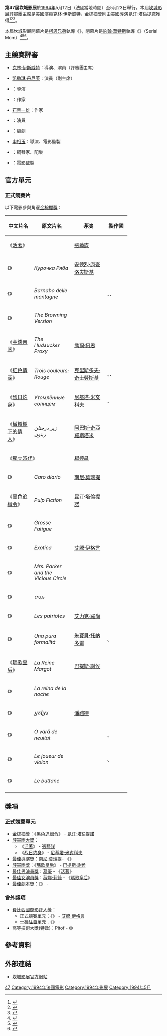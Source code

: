 {{Infobox Film Festival
| name = 1994 Cannes Film Festival
| image = <!-- 檔案不存在 CFF94poster.jpg ，可從英文維基百科取得 -->
| caption = Official poster of the 47th Cannes Film Festival,  adapted from an original drawing by [[Federico_Fellini|Federico Fellini]].<ref>{{cite news|url=http://www.festival-cannes.fr/en/archives/1994/posters.html|title=Posters 1994|accessdate=10 December 2013|archive-date=2013-10-14|archive-url=https://web.archive.org/web/20131014065739/http://www.festival-cannes.fr/en/archives/1994/posters.html|dead-url=no}}</ref> 
| host = Jeanne Moreau
| number = 23（正式競賽）<ref>{{cite news|url=http://www.festival-cannes.fr/en/archives/1994/allSelections.html|title=Official Selection 1994 : All the Selection|accessdate=14 December 2013|archive-date=2013-11-13|archive-url=https://web.archive.org/web/20131113134108/http://www.festival-cannes.fr/en/archives/1994/allSelections.html|dead-url=no}}</ref><br/>21 ([[一種注目|一種注目]])<br/>11 (非正式競賽)<br/>8 ([[短片|短片]])
| opening = ''[[金錢帝國|金錢帝國]]''
| closing = ''[[瘋狂殺手俏媽咪|瘋狂殺手俏媽咪]]''
| location = [[坎城|坎城]]
| awards         = [[金棕櫚獎|金棕櫚獎]]
| date           = {{Start date|1994|05|12|df=y}} – {{End date|1994|05|23|df=y}} 
| founded        = 1946
| website = {{URL|festival-cannes.com/en}}
}}

'''第47屆坎城影展'''於[[1994年電影|1994年]]5月12日（法國當地時間）至5月23日舉行。本屆[[坎城電影節|坎城影展]]評審團主席是[[美國|美國]][[演員|演員]][[克林·伊斯威特|克林·伊斯威特]]，[[金棕櫚獎|金棕櫚獎]]則由[[美國|美國]]導演[[昆汀·塔倫提諾|昆汀·塔倫提諾]]獲得<ref>{{cite news|url=http://articles.baltimoresun.com/1994-05-25/features/1994145031_1_quentin-tarantino-pulp-fiction-cannes-film-festivalp| title=Cannes' conclusion gives Eastwood a break, American filmmakers accolades|accessdate=10 December 2013}}</ref><ref>{{cite news|url=http://articles.latimes.com/1994-05-24/entertainment/ca-61609_1_pulp-fiction|title=Surprise Pick: 'Pulp Fiction' : Cannes report: Quentin Tarantino's film is the third movie about the underbelly of American life to win the Palme d'Or in the last six years.|accessdate=10 December 2013|work=Los Angeles Times|first=Kenneth|last=Turan|date=24 May 1994|archive-date=2013-12-18|archive-url=https://web.archive.org/web/20131218125746/http://articles.latimes.com/1994-05-24/entertainment/ca-61609_1_pulp-fiction|dead-url=no}}</ref><ref>{{cite news|url=http://www.nytimes.com/1994/09/23/movies/film-festival-review-pulp-fiction-quentin-tarantino-s-wild-ride-life-s-dangerous.html?pagewanted=all&src=pm|title=FILM FESTIVAL REVIEW: PULP FICTION; Quentin Tarantino's Wild Ride On Life's Dangerous Road|accessdate=10 December 2013|work=The New York Times|first=Janet|last=Maslin|date=23 September 1994|archive-date=2020-11-06|archive-url=https://web.archive.org/web/20201106014909/https://www.nytimes.com/1994/09/23/movies/film-festival-review-pulp-fiction-quentin-tarantino-s-wild-ride-life-s-dangerous.html?pagewanted=all&src=pm|dead-url=no}}</ref>。

本屆坎城影展開幕片是[[柯恩兄弟|柯恩兄弟]]執導《{{link-en|金錢帝國|The Hudsucker Proxy}}》，閉幕片是[[約翰·華特斯|約翰·華特斯]]執導《{{link-en|瘋狂殺手俏媽咪|Serial Mom}}》（Serial Mom）<ref>{{cite news|url=http://www.empireonline.com/features/cannes-great-opening-films/4.asp|title=Great Cannes Openers|accessdate=10 December 2013|archive-date=2015-09-24|archive-url=https://web.archive.org/web/20150924052034/http://www.empireonline.com/features/cannes-great-opening-films/4.asp|dead-url=no}}</ref><ref>{{cite news|url=http://articles.baltimoresun.com/1994-05-12/features/1994132161_1_hudsucker-proxy-pulp-fiction-competition|title=Fewer American films in Cannes competition|accessdate=10 December 2013|archive-date=2017-11-29|archive-url=https://web.archive.org/web/20171129072324/http://articles.baltimoresun.com/1994-05-12/features/1994132161_1_hudsucker-proxy-pulp-fiction-competition|dead-url=no}}</ref><ref>{{cite news|url=http://www.nytimes.com/1994/05/24/movies/a-dark-comedy-wins-at-cannes.html|title=A Dark Comedy Wins at Cannes|accessdate=10 December 2013|work=The New York Times|first=Janet|last=Maslin|date=24 May 1994|archive-date=2019-12-03|archive-url=https://web.archive.org/web/20191203000206/https://www.nytimes.com/1994/05/24/movies/a-dark-comedy-wins-at-cannes.html|dead-url=no}}</ref>。

==主競賽評審==
*{{flagicon|USA}}[[克林·伊斯威特|克林·伊斯威特]]：導演、演員（評審團主席）
*{{flagicon|France}}[[凱撒琳·丹尼芙|凱撒琳·丹尼芙]]：演員（副主席）
*{{flagicon|Italy}}{{link-en|普皮·艾瓦帝|Pupi Avati}}：導演
*{{flagicon|Cuba}}{{link-en|吉列爾莫·卡布雷拉·因凡特|Guillermo Cabrera Infante}}：作家
*{{flagicon|UK}}[[石黑一雄|石黑一雄]]：作家
*{{flagicon|Russia}}{{link-en|亞歷山大・凱伊達諾夫斯基|Alexander Kaidanovsky}}：演員
*{{flagicon|France}}{{link-fr|莫瑞-弗朗斯瓦·莱克勒|Marie-Françoise Leclère}}：編劇
*{{flagicon|South Korea}}[[申相玉|申相玉]]：導演、電影監製
*{{flagicon|Argentina}}{{link-en|拉羅·斯齊弗林|Lalo Schifrin}}：鋼琴家、配樂
*{{flagicon|France}}{{link-en|艾倫·戴基昂|Alain Terzian}}：電影監製

== 官方單元 ==
=== 正式競賽片 ===
以下電影參與角逐[[金棕櫚獎|金棕櫚獎]]：
{| class="sortable wikitable" width="85%" cellpadding="5"
|-
!width="20%"| 中文片名
!width="30%"| 原文片名
!width="25%"| 導演
!width="17%"| 製作國
|-
|colspan=2 | 《[[活著|活著]]》 || [[張藝謀|張藝謀]] || {{CHN}}
|-
| 《{{link-en|艾西亞與黃金母雞|Assia and the Hen with the Golden Eggs}}》 || ''Курочка Ряба'' || [[安德烈·康查洛夫斯基|安德烈·康查洛夫斯基]] || {{RUS}}
|-
| 《{{link-it|山間巴爾南波|Barnabo delle montagne (film)}}》 || ''Barnabo delle montagne'' || {{link-it|馬力歐·布蘭塔|Mario Brenta}} || {{ITA}}、{{FRA}}、{{SUI}}
|-
| 《{{link-en|峰途路轉|The Browning Version (1994 film)}}》 || ''The Browning Version'' || {{link-en|麥克·費吉斯|Mike Figgis}} || {{UK}}
|-
| 《[[金錢帝國|金錢帝國]]》 || ''The Hudsucker Proxy'' || [[柯恩兄弟|喬爾·柯恩]] || {{USA}}
|-
| 《[[紅色情深|紅色情深]]》 || ''Trois couleurs: Rouge	'' || [[克里斯多夫·奇士勞斯基|克里斯多夫·奇士勞斯基]] || {{FRA}}、{{POL}}、{{SUI}}
|-
| 《[[烈日灼身|烈日灼身]]》 || ''Утомлённые солнцем'' || [[尼基塔·米亥科夫|尼基塔·米亥科夫]] || {{RUS}}、{{FRA}}
|-
| 《[[橄欖樹下的情人|橄欖樹下的情人]]》 || ''زیر درختان زیتون'' || [[阿巴斯·奇亞羅斯塔米|阿巴斯·奇亞羅斯塔米]] || {{IRN}}
|-
|colspan=2 | 《[[獨立時代|獨立時代]]》 || [[楊德昌|楊德昌]] || {{TWN}}
|-
| 《{{link-it|親愛日記|Caro diario}}》 || ''Caro diario'' || [[南尼·莫瑞提|南尼·莫瑞提]] || {{ITA}}
|-style="background:#FFF179;"
| 《[[黑色追緝令|黑色追緝令]]》 || ''Pulp Fiction '' || [[昆汀·塔倫提諾|昆汀·塔倫提諾]] || {{USA}}
|-
| 《{{link-fr|累的要命|Grosse Fatigue}}》 || ''Grosse Fatigue'' || {{link-fr|米歇爾·布朗|Michel Blanc}} || {{FRA}}
|-
| 《{{link-en|色情酒店|Exotica (film)}}》 || ''Exotica'' || [[艾騰·伊格言|艾騰·伊格言]] || {{CAN}}
|-
| 《{{link-en|派克夫人的情人|Mrs. Parker and the Vicious Circle}}》 || ''Mrs. Parker and the Vicious Circle'' || {{link-en|艾倫·魯道夫|Alan Rudolph}} || {{USA}}
|-
| 《{{link-en|我自己|Swaham}}》 || ''സ്വം'' || {{link-en|沙紀·N·卡倫|Shaji N. Karun}} || {{IND}}
|-
| 《{{link-fr|愛國者 (1994年電影)|Les Patriotes|愛國者}}》 || ''Les patriotes'' || [[艾力克·羅尚|艾力克·羅尚]] || {{FRA}}
|-
| 《{{link-it|幽國車站|Una pura formalità}}》 || ''Una pura formalità'' || [[朱賽貝·托納多雷|朱賽貝·托納多雷]] || {{ITA}}、{{FRA}}
|-
| 《[[瑪歌皇后_(電影)|瑪歌皇后]]》 || ''La Reine Margot'' || [[巴提斯·謝侯|巴提斯·謝侯]] || {{FRA}}
|-
| 《{{link-en|不夜城皇后|The Queen of the Night}}》 || ''La reina de la noche'' || {{link-es|奧圖魯·利普斯坦|Arturo Ripstein}} || {{MEX}}
|-
| 《{{link-en|米鄉之民|Rice People}}》 || ''អ្នកស្រែ'' || [[潘禮德|潘禮德]] || {{CAM}}
|-
| 《{{link-ro|難忘的夏天|O vară de neuitat}}》 || ''O vară de neuitat'' || {{link-ro|路西安·品特萊|Lucian Pintilie}} || {{ROM}}、{{FRA}}
|-
| 《{{link-fr|地鐵裡的小提琴家|Le joueur de violon}}》 || ''Le joueur de violon'' || {{link-fr|查理·范·丹摩|Charles Van Damme}} || {{FRA}}、{{BEL}}
|-
| 《{{link-it|妓女們|Le buttane}}》 || ''Le buttane'' || {{link-it|奧萊里歐·葛林馬蒂|Aurelio Grimaldi}} || {{ITA}}
|-
|}

== 獎項 ==
=== 正式競賽單元 ===
*[[金棕櫚獎|金棕櫚獎]]：《[[黑色追緝令|黑色追緝令]]》 - [[昆汀·塔倫提諾|昆汀·塔倫提諾]]
*[[评审团大奖_(戛纳电影节)|評審團大獎]]：
**《[[活著|活著]]》 - [[張藝謀|張藝謀]]
**《[[烈日灼身|烈日灼身]]》 - [[尼基塔·米亥科夫|尼基塔·米亥科夫]]
*[[最佳導演獎_(坎城影展)|最佳導演獎]]：[[南尼·莫瑞提|南尼·莫瑞提]]- 《{{link-it|親愛日記|Caro diario}}》
*[[坎城影展評審團獎|評審團獎]]：《[[瑪歌皇后_(電影)|瑪歌皇后]]》 - [[巴提斯·謝侯|巴提斯·謝侯]]
*[[最佳男演員獎_(坎城影展)|最佳男演員獎]]：[[葛優|葛優]] - 《[[活著|活著]]》
*[[最佳女演员奖_(戛纳电影节)|最佳女演員獎]]：[[薇娜·莉絲|薇娜·莉絲]] - 《[[瑪歌皇后_(電影)|瑪歌皇后]]》
*[[坎城影展最佳劇本獎|最佳劇本獎]]：《{{link-fr|累的要命|Grosse Fatigue}}》 - {{link-fr|米歇爾·布朗|Michel Blanc}}

=== 會外獎項 ===
*[[國際影評人協會|費比西國際影評人獎]]：
**正式競賽單元：《{{link-en|色情酒店|Exotica (film)}}》 - [[艾騰·伊格言|艾騰·伊格言]]
**[[一種注目|一種注目]]單元：《{{link-en|巴布瓦迪市|Bab El-Oued City}}》 - {{link-en|馬札克·阿洛維奇|Merzak Allouache}}
*高等技術大獎(特效)：Pitof - 《{{link-fr|累的要命|Grosse Fatigue}}》

== 參考資料 ==
{{reflist}}

==外部連結==
* [http://www.festival-cannes.com/ 坎城影展官方網站] {{Wayback|url=http://www.festival-cannes.com/ |date=20111026053444 }}

{{康城電影節}}

[[Category:戛纳电影节|47]]
[[Category:1994年法國電影|Category:1994年法國電影]]
[[Category:1994年影展|Category:1994年影展]]
[[Category:1994年5月|Category:1994年5月]]